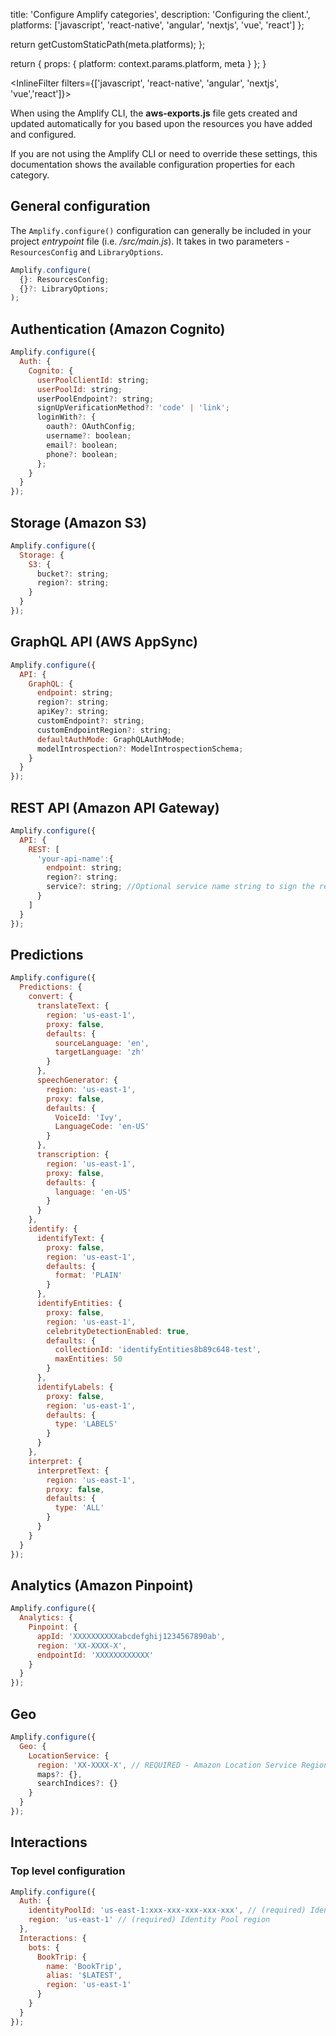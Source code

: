 
  title: 'Configure Amplify categories',
  description: 'Configuring the client.',
  platforms: ['javascript', 'react-native', 'angular', 'nextjs', 'vue', 'react']
};

  return getCustomStaticPath(meta.platforms);
};

  return {
    props: {
      platform: context.params.platform,
      meta
    }
  };
}

<InlineFilter filters={['javascript', 'react-native', 'angular', 'nextjs', 'vue','react']}>

When using the Amplify CLI, the **aws-exports.js** file gets created and updated automatically for you based upon the resources you have added and configured.

If you are not using the Amplify CLI or need to override these settings, this documentation shows the available configuration properties for each category.

## General configuration

The `Amplify.configure()` configuration can generally be included in your project _entrypoint_ file (i.e. _/src/main.js_). It takes in two parameters - `ResourcesConfig` and `LibraryOptions`.

```ts
Amplify.configure(
  {}: ResourcesConfig;
  {}?: LibraryOptions;
);
```

## Authentication (Amazon Cognito)

```js
Amplify.configure({
  Auth: {
    Cognito: {
      userPoolClientId: string;
      userPoolId: string;
      userPoolEndpoint?: string;
      signUpVerificationMethod?: 'code' | 'link';
      loginWith?: {
        oauth?: OAuthConfig;
        username?: boolean;
        email?: boolean;
        phone?: boolean;
      };
    }
  }
});
```

## Storage (Amazon S3)

```js
Amplify.configure({
  Storage: {
    S3: {
      bucket?: string;
      region?: string;
    }
  }
});
```

## GraphQL API (AWS AppSync)

```js
Amplify.configure({
  API: {
    GraphQL: {
      endpoint: string;
      region?: string;
      apiKey?: string;
      customEndpoint?: string;
      customEndpointRegion?: string;
      defaultAuthMode: GraphQLAuthMode;
      modelIntrospection?: ModelIntrospectionSchema;
    }
  }
});
```

## REST API (Amazon API Gateway)

```js
Amplify.configure({
  API: {
    REST: [
      'your-api-name':{
        endpoint: string;
        region?: string;
        service?: string; //Optional service name string to sign the request with IAM credentials. Default 'execute-api'
      }
    ]
  }
});
```

## Predictions

```js
Amplify.configure({
  Predictions: {
    convert: {
      translateText: {
        region: 'us-east-1',
        proxy: false,
        defaults: {
          sourceLanguage: 'en',
          targetLanguage: 'zh'
        }
      },
      speechGenerator: {
        region: 'us-east-1',
        proxy: false,
        defaults: {
          VoiceId: 'Ivy',
          LanguageCode: 'en-US'
        }
      },
      transcription: {
        region: 'us-east-1',
        proxy: false,
        defaults: {
          language: 'en-US'
        }
      }
    },
    identify: {
      identifyText: {
        proxy: false,
        region: 'us-east-1',
        defaults: {
          format: 'PLAIN'
        }
      },
      identifyEntities: {
        proxy: false,
        region: 'us-east-1',
        celebrityDetectionEnabled: true,
        defaults: {
          collectionId: 'identifyEntities8b89c648-test',
          maxEntities: 50
        }
      },
      identifyLabels: {
        proxy: false,
        region: 'us-east-1',
        defaults: {
          type: 'LABELS'
        }
      }
    },
    interpret: {
      interpretText: {
        region: 'us-east-1',
        proxy: false,
        defaults: {
          type: 'ALL'
        }
      }
    }
  }
});
```

## Analytics (Amazon Pinpoint)

```js
Amplify.configure({
  Analytics: {
    Pinpoint: {
      appId: 'XXXXXXXXXXabcdefghij1234567890ab',
      region: 'XX-XXXX-X',
      endpointId: 'XXXXXXXXXXXX'
    }
  }
});
```

## Geo

```js
Amplify.configure({
  Geo: {
    LocationService: {
      region: 'XX-XXXX-X', // REQUIRED - Amazon Location Service Region
      maps?: {},
      searchIndices?: {}
    }
  }
});
```

## Interactions

### Top level configuration

```js
Amplify.configure({
  Auth: {
    identityPoolId: 'us-east-1:xxx-xxx-xxx-xxx-xxx', // (required) Identity Pool ID
    region: 'us-east-1' // (required) Identity Pool region
  },
  Interactions: {
    bots: {
      BookTrip: {
        name: 'BookTrip',
        alias: '$LATEST',
        region: 'us-east-1'
      }
    }
  }
});
```

</InlineFilter>
